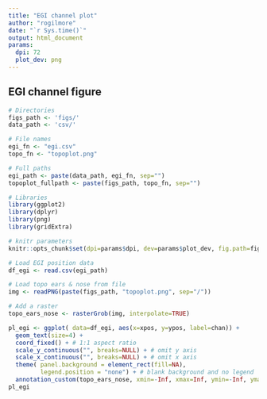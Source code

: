 ```yaml
---
title: "EGI channel plot"
author: "rogilmore"
date: "`r Sys.time()`"
output: html_document
params:
  dpi: 72
  plot_dev: png
---
```


## EGI channel figure

```r
# Directories
figs_path <- 'figs/'
data_path <- 'csv/'

# File names
egi_fn <- "egi.csv"
topo_fn <- "topoplot.png"

# Full paths
egi_path <- paste(data_path, egi_fn, sep="")
topoplot_fullpath <- paste(figs_path, topo_fn, sep="")

# Libraries
library(ggplot2)
library(dplyr)
library(png)
library(gridExtra)

# knitr parameters
knitr::opts_chunk$set(dpi=params$dpi, dev=params$plot_dev, fig.path=figs_path)
```

```r
# Load EGI position data
df_egi <- read.csv(egi_path)

# Load topo ears & nose from file
img <- readPNG(paste(figs_path, "topoplot.png", sep="/"))

# Add a raster
topo_ears_nose <- rasterGrob(img, interpolate=TRUE)

pl_egi <- ggplot( data=df_egi, aes(x=xpos, y=ypos, label=chan)) +
  geom_text(size=4) +
  coord_fixed() + # 1:1 aspect ratio
  scale_y_continuous("", breaks=NULL) + # omit y axis
  scale_x_continuous("", breaks=NULL) + # omit x axis
  theme( panel.background = element_rect(fill=NA),
         legend.position = "none") + # blank background and no legend
  annotation_custom(topo_ears_nose, xmin=-Inf, xmax=Inf, ymin=-Inf, ymax=Inf)
pl_egi
```


